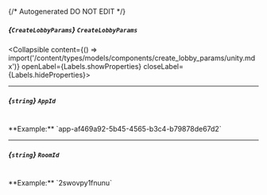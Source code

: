 {/* Autogenerated DO NOT EDIT  */}

##### *{`CreateLobbyParams`}* `CreateLobbyParams`
<Collapsible content={() => import('/content/types/models/components/create_lobby_params/unity.mdx')} openLabel={Labels.showProperties} closeLabel={Labels.hideProperties}>
</Collapsible>

---
##### *{`string`}* `AppId`
<br/>
**Example:** `app-af469a92-5b45-4565-b3c4-b79878de67d2`

---
##### *{`string`}* `RoomId`
<br/>
**Example:** `2swovpy1fnunu`


